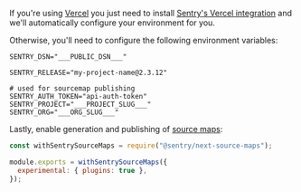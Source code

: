 If you're using [Vercel](https://vercel.com) you just need to install [Sentry's Vercel integration](/product/integrations/vercel/) and we'll automatically configure your environment for you.

Otherwise, you'll need to configure the following environment variables:

```shell
SENTRY_DSN="___PUBLIC_DSN___"

SENTRY_RELEASE="my-project-name@2.3.12"

# used for sourcemap publishing
SENTRY_AUTH_TOKEN="api-auth-token"
SENTRY_PROJECT="___PROJECT_SLUG___"
SENTRY_ORG="___ORG_SLUG___"
```

Lastly, enable generation and publishing of [source maps](sourcemaps/):

```javascript {filename:next.config.js}
const withSentrySourceMaps = require("@sentry/next-source-maps");

module.exports = withSentrySourceMaps({
  experimental: { plugins: true },
});
```
